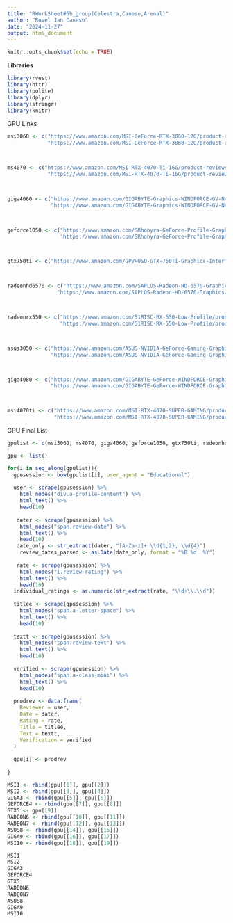 ```yaml
---
title: "RWorkSheet#5b_group(Celestra,Caneso,Arenal)"
author: "Rovel Jan Caneso"
date: "2024-11-27"
output: html_document
---
```


```r
knitr::opts_chunk$set(echo = TRUE)
```

**Libraries**
```r
library(rvest)
library(httr)
library(polite)
library(dplyr)
library(stringr)
library(knitr) 
```

GPU Links
```r
msi3060 <- c("https://www.amazon.com/MSI-GeForce-RTX-3060-12G/product-reviews/B08WPRMVWB/ref=cm_cr_dp_d_show_all_btm?ie=UTF8&reviewerType=all_reviews",
             "https://www.amazon.com/MSI-GeForce-RTX-3060-12G/product-reviews/B08WPRMVWB/ref=cm_cr_arp_d_paging_btm_next_2?ie=UTF8&reviewerType=all_reviews&pageNumber=2")



ms4070 <- c("https://www.amazon.com/MSI-RTX-4070-Ti-16G/product-reviews/B0CSG8NYT3/ref=cm_cr_dp_d_show_all_btm?ie=UTF8&reviewerType=all_reviews",
             "https://www.amazon.com/MSI-RTX-4070-Ti-16G/product-reviews/B0CSG8NYT3/ref=cm_cr_arp_d_paging_btm_next_2?ie=UTF8&reviewerType=all_reviews&pageNumber=2")



giga4060 <- c("https://www.amazon.com/GIGABYTE-Graphics-WINDFORCE-GV-N4060GAMING-OC-8GD/product-reviews/B0C8KQRH32/ref=cm_cr_dp_d_show_all_btm?ie=UTF8&reviewerType=all_reviews",
              "https://www.amazon.com/GIGABYTE-Graphics-WINDFORCE-GV-N4060GAMING-OC-8GD/product-reviews/B0C8KQRH32/ref=cm_cr_arp_d_paging_btm_next_2?ie=UTF8&reviewerType=all_reviews&pageNumber=2")



geforce1050 <- c("https://www.amazon.com/SRhonyra-GeForce-Profile-Graphics-Monitor/product-reviews/B0CHFF1M1R/ref=cm_cr_dp_d_show_all_btm?ie=UTF8&reviewerType=all_reviews",
                 "https://www.amazon.com/SRhonyra-GeForce-Profile-Graphics-Monitor/product-reviews/B0CHFF1M1R/ref=cm_cr_arp_d_paging_btm_next_2?ie=UTF8&reviewerType=all_reviews&pageNumber=2")



gtx750ti <- c("https://www.amazon.com/GPVHOSO-GTX-750Ti-Graphics-Interface/product-reviews/B0CY1TY7QW/ref=cm_cr_dp_d_show_all_btm?ie=UTF8&reviewerType=all_reviews")



radeonhd6570 <- c("https://www.amazon.com/SAPLOS-Radeon-HD-6570-Graphics/product-reviews/B0B12FY9SF/ref=cm_cr_dp_d_show_all_btm?ie=UTF8&reviewerType=all_reviews",
                "https://www.amazon.com/SAPLOS-Radeon-HD-6570-Graphics/product-reviews/B0B12FY9SF/ref=cm_cr_arp_d_paging_btm_next_2?ie=UTF8&reviewerType=all_reviews&pageNumber=2")



radeonrx550 <- c("https://www.amazon.com/51RISC-RX-550-Low-Profile/product-reviews/B0BNDNDZS6/ref=cm_cr_dp_d_show_all_btm?ie=UTF8&reviewerType=all_reviews",
                 "https://www.amazon.com/51RISC-RX-550-Low-Profile/product-reviews/B0BNDNDZS6/ref=cm_cr_arp_d_paging_btm_next_2?ie=UTF8&reviewerType=all_reviews&pageNumber=2")



asus3050 <- c("https://www.amazon.com/ASUS-NVIDIA-GeForce-Gaming-Graphics/product-reviews/B0CVCG2VPK/ref=cm_cr_dp_d_show_all_btm?ie=UTF8&reviewerType=all_reviews",
              "https://www.amazon.com/ASUS-NVIDIA-GeForce-Gaming-Graphics/product-reviews/B0CVCG2VPK/ref=cm_cr_arp_d_paging_btm_next_2?ie=UTF8&reviewerType=all_reviews&pageNumber=2")



giga4080 <- c("https://www.amazon.com/GIGABYTE-GeForce-WINDFORCE-Graphics-GV-N408SWF3V2-16GD/product-reviews/B0CSK2GHR8/ref=cm_cr_dp_d_show_all_btm?ie=UTF8&reviewerType=all_reviews",
              "https://www.amazon.com/GIGABYTE-GeForce-WINDFORCE-Graphics-GV-N408SWF3V2-16GD/product-reviews/B0CSK2GHR8/ref=cm_cr_arp_d_paging_btm_next_2?ie=UTF8&reviewerType=all_reviews&pageNumber=2")



msi4070ti <- c("https://www.amazon.com/MSI-RTX-4070-SUPER-GAMING/product-reviews/B0CSGCTMT2/ref=cm_cr_dp_d_show_all_btm?ie=UTF8&reviewerType=all_reviews",
               "https://www.amazon.com/MSI-RTX-4070-SUPER-GAMING/product-reviews/B0CSGCTMT2/ref=cm_cr_arp_d_paging_btm_next_2?ie=UTF8&reviewerType=all_reviews&pageNumber=2")
```
GPU Final List
```r
gpulist <- c(msi3060, ms4070, giga4060, geforce1050, gtx750ti, radeonhd6570, radeonrx550, asus3050, giga4080, msi4070ti)

gpu <- list()

for(i in seq_along(gpulist)){
  gpusession <- bow(gpulist[i], user_agent = "Educational")
  
  user <- scrape(gpusession) %>%
    html_nodes("div.a-profile-content") %>%
    html_text() %>%
    head(10)
  
   dater <- scrape(gpusession) %>%
    html_nodes("span.review-date") %>%
    html_text() %>%
    head(10)
   date_only <- str_extract(dater, "[A-Za-z]+ \\d{1,2}, \\d{4}")
    review_dates_parsed <- as.Date(date_only, format = "%B %d, %Y")
   
   rate <- scrape(gpusession) %>%
    html_nodes("i.review-rating") %>%
    html_text() %>%
    head(10)
  individual_ratings <- as.numeric(str_extract(rate, "\\d+\\.\\d"))
   
  titlee <- scrape(gpusession) %>%
    html_nodes("span.a-letter-space") %>%
    html_text() %>%
    head(10)
  
  textt <- scrape(gpusession) %>%
    html_nodes("span.review-text") %>%
    html_text() %>%
    head(10)
  
  verified <- scrape(gpusession) %>%
    html_nodes("span.a-class-mini") %>%
    html_text() %>%
    head(10)
  
  prodrev <- data.frame(
    Reviewer = user,
    Date = dater,
    Rating = rate,
    Title = titlee,
    Text = textt,
    Verification = verified
  )
  
  gpu[i] <- prodrev
  
}

```
```r
MSI1 <- rbind(gpu[[1]], gpu[[2]])
MSI2 <- rbind(gpu[[3]], gpu[[4]])
GIGA3 <- rbind(gpu[[5]], gpu[[6]])
GEFORCE4 <- rbind(gpu[[7]], gpu[[8]])
GTX5 <- gpu[[9]]
RADEON6 <- rbind(gpu[[10]], gpu[[11]])
RADEON7 <- rbind(gpu[[12]], gpu[[13]])
ASUS8 <- rbind(gpu[[14]], gpu[[15]])
GIGA9 <- rbind(gpu[[16]], gpu[[17]])
MSI10 <- rbind(gpu[[18]], gpu[[19]])

MSI1
MSI2
GIGA3
GEFORCE4
GTX5
RADEON6
RADEON7
ASUS8
GIGA9
MSI10
```
